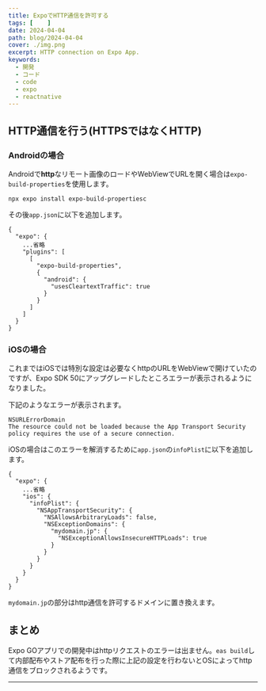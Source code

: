 ```yaml
---
title: ExpoでHTTP通信を許可する
tags: [    ]
date: 2024-04-04
path: blog/2024-04-04
cover: ./img.png
excerpt: HTTP connection on Expo App.
keywords:
  - 開発
  - コード
  - code
  - expo
  - reactnative
---
```


## HTTP通信を行う(HTTPSではなくHTTP)

### Androidの場合

Androidで**http**なリモート画像のロードやWebViewでURLを開く場合は`expo-build-properties`を使用します。

```
npx expo install expo-build-propertiesc
```

その後`app.json`に以下を追加します。

```
{
  "expo": {
    ...省略
    "plugins": [
      [
        "expo-build-properties",
        {
          "android": {
            "usesCleartextTraffic": true
          }
        }
      ]
    ]
  }
}
```

### iOSの場合

これまではiOSでは特別な設定は必要なくhttpのURLをWebViewで開けていたのですが、Expo SDK 50にアップグレードしたところエラーが表示されるようになりました。

下記のようなエラーが表示されます。

```
NSURLErrorDomain
The resource could not be loaded because the App Transport Security policy requires the use of a secure connection.
```

iOSの場合はこのエラーを解消するために`app.json`の`infoPlist`に以下を追加します。

```
{
  "expo": {
    ...省略
    "ios": {
      "infoPlist": {
        "NSAppTransportSecurity": {
          "NSAllowsArbitraryLoads": false,
          "NSExceptionDomains": {
            "mydomain.jp": {
              "NSExceptionAllowsInsecureHTTPLoads": true
            }
          }
        }
      }
    }
  }
}
```

`mydomain.jp`の部分はhttp通信を許可するドメインに置き換えます。

## まとめ

Expo GOアプリでの開発中はhttpリクエストのエラーは出ません。`eas build`して内部配布やストア配布を行った際に上記の設定を行わないとOSによってhttp通信をブロックされるようです。

---